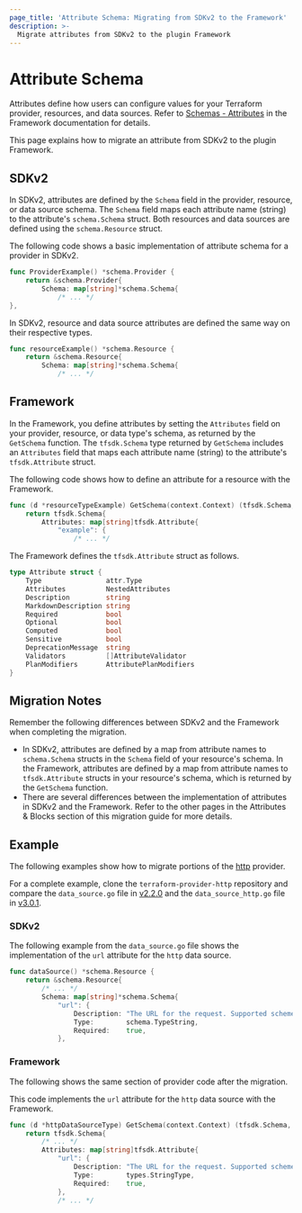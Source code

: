 ```yaml
---
page_title: 'Attribute Schema: Migrating from SDKv2 to the Framework'
description: >-
  Migrate attributes from SDKv2 to the plugin Framework
---
```


# Attribute Schema

Attributes define how users can configure values for your Terraform provider, resources, and data sources. Refer to
[Schemas - Attributes](/plugin/framework/schemas#attributes) in the Framework documentation for details.

This page explains how to migrate an attribute from SDKv2 to the plugin Framework.

## SDKv2
In SDKv2, attributes are defined by the `Schema` field in the provider, resource, or data source schema. The `Schema`
field maps each attribute name (string) to the attribute's `schema.Schema` struct. Both resources and data sources are
defined using the `schema.Resource` struct.

The following code shows a basic implementation of attribute schema for a provider in SDKv2.

```go
func ProviderExample() *schema.Provider {
    return &schema.Provider{
        Schema: map[string]*schema.Schema{
            /* ... */
},
```

In SDKv2, resource and data source attributes are defined the same way on their respective types.

```go
func resourceExample() *schema.Resource {
    return &schema.Resource{
        Schema: map[string]*schema.Schema{
            /* ... */
```
## Framework

In the Framework, you define attributes by setting the `Attributes` field on your provider, resource, or data type's
schema, as returned by the `GetSchema` function. The `tfsdk.Schema` type returned by `GetSchema` includes an
`Attributes` field that maps each attribute name (string) to the attribute's `tfsdk.Attribute` struct.

The following code shows how to define an attribute for a resource with the Framework.

```go
func (d *resourceTypeExample) GetSchema(context.Context) (tfsdk.Schema, diag.Diagnostics) {
    return tfsdk.Schema{
        Attributes: map[string]tfsdk.Attribute{
            "example": {
                /* ... */
```

The Framework defines the `tfsdk.Attribute` struct as follows.

```go
type Attribute struct {
    Type                attr.Type
    Attributes          NestedAttributes
    Description         string
    MarkdownDescription string
    Required            bool
    Optional            bool
    Computed            bool
    Sensitive           bool
    DeprecationMessage  string
    Validators          []AttributeValidator
    PlanModifiers       AttributePlanModifiers
}
```
## Migration Notes
Remember the following differences between SDKv2 and the Framework when completing the migration.

- In SDKv2, attributes are defined by a map from attribute names to `schema.Schema` structs in the `Schema` field of
your resource's schema. In the Framework, attributes are defined by a map from attribute names to `tfsdk.Attribute`
structs in your resource's schema, which is returned by the `GetSchema` function.
- There are several differences between the implementation of attributes in SDKv2 and the Framework. Refer to the other
pages in the Attributes & Blocks section of this migration guide for more details.

## Example

The following examples show how to migrate portions of the
[http](https://github.com/hashicorp/terraform-provider-http) provider.

For a complete example, clone the
`terraform-provider-http` repository and compare the `data_source.go` file in
[v2.2.0](https://github.com/hashicorp/terraform-provider-http/blob/v2.2.0/internal/provider/data_source.go)
and the `data_source_http.go` file in
[v3.0.1](https://github.com/hashicorp/terraform-provider-http/blob/v3.0.1/internal/provider/data_source_http.go).


### SDKv2

The following example from the `data_source.go` file shows the implementation of the `url` attribute for the `http`
data source.

```go
func dataSource() *schema.Resource {
    return &schema.Resource{
        /* ... */
        Schema: map[string]*schema.Schema{
            "url": {
                Description: "The URL for the request. Supported schemes are `http` and `https`.",
                Type:        schema.TypeString,
                Required:    true,
            },
```


### Framework

The following shows the same section of provider code after the migration.

This code implements the `url` attribute for the `http` data source with the Framework.

```go
func (d *httpDataSourceType) GetSchema(context.Context) (tfsdk.Schema, diag.Diagnostics) {
    return tfsdk.Schema{
        /* ... */
        Attributes: map[string]tfsdk.Attribute{
            "url": {
                Description: "The URL for the request. Supported schemes are `http` and `https`.",
                Type:        types.StringType,
                Required:    true,
            },
            /* ... */
```
